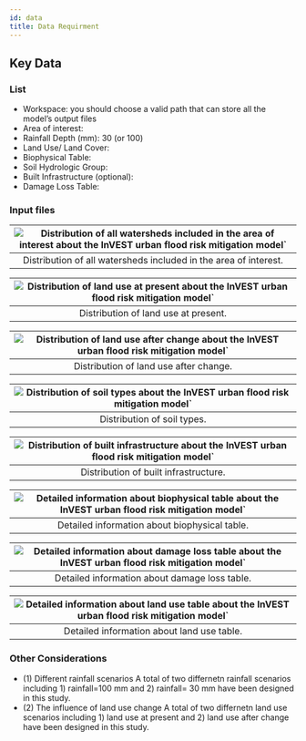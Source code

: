 ```yaml
---
id: data
title: Data Requirment
---
```


## Key Data

### List

- Workspace: you should choose a valid path that can store all the model’s output files
- Area of interest: 
- Rainfall Depth (mm): 30 (or 100) 
- Land Use/ Land Cover: 
- Biophysical Table: 
- Soil Hydrologic Group:
- Built Infrastructure (optional):
- Damage Loss Table:

### Input files

|![Distribution of all watersheds included in the area of interest about the InVEST urban flood risk mitigation model`](../../static/img/ufrm-input-watersheds-of-study-region.png)|
|:--:|
| Distribution of all watersheds included in the area of interest. |


|![Distribution of land use at present about the InVEST urban flood risk mitigation model`](../../static/img/ufrm-input-present-land-use.png)|
|:--:|
| Distribution of land use at present. |

|![Distribution of land use after change about the InVEST urban flood risk mitigation model`](../../static/img/ufrm-input-after-land-use-change.png)|
|:--:|
| Distribution of land use after change. |

|![Distribution of soil types about the InVEST urban flood risk mitigation model`](../../static/img/ufrm-input-soil-type.png)|
|:--:|
| Distribution of soil types. |

|![Distribution of built infrastructure about the InVEST urban flood risk mitigation model`](../../static/img/ufrm-input-buildings.png)|
|:--:|
| Distribution of built infrastructure. |

|![Detailed information about biophysical table about the InVEST urban flood risk mitigation model`](../../static/img/ufrm-input-Biophysical-table.png)|
|:--:|
| Detailed information about biophysical table. |

|![Detailed information about damage loss table about the InVEST urban flood risk mitigation model`](../../static/img/ufrm-input-damage-loss-table.png)|
|:--:|
| Detailed information about damage loss table. |

|![Detailed information about land use table about the InVEST urban flood risk mitigation model`](../../static/img/ufrm-input-land-use-table.png)|
|:--:|
| Detailed information about land use table. |

### Other Considerations

- (1) Different rainfall scenarios
  A total of two differnetn rainfall scenarios including 1) rainfall=100 mm and 2) rainfall= 30 mm have been designed in this study. 
- (2) The influence of land use change
  A total of two differnetn land use scenarios including 1) land use at present and 2) land use after change have been designed in this study. 
